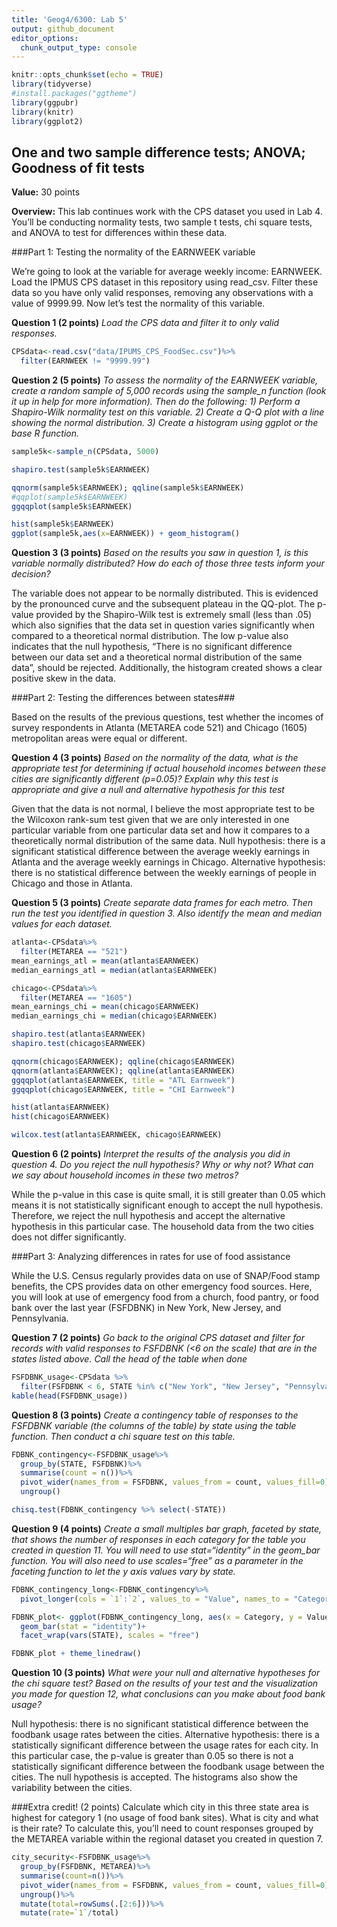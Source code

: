 ```yaml
---
title: 'Geog4/6300: Lab 5'
output: github_document
editor_options: 
  chunk_output_type: console
---
```


```r
knitr::opts_chunk$set(echo = TRUE)
library(tidyverse)
#install.packages("ggtheme")
library(ggpubr)
library(knitr)
library(ggplot2)
```

## One and two sample difference tests; ANOVA; Goodness of fit tests

**Value:** 30 points

**Overview:**
This lab continues work with the CPS dataset you used in Lab 4. You'll be conducting normality tests, two sample t tests, chi square tests, and ANOVA to test for differences within these data.

###Part 1: Testing the normality of the EARNWEEK variable

We're going to look at the variable for average weekly income: EARNWEEK. Load the IPMUS CPS dataset in this repository using read_csv. Filter these data so you have only valid responses, removing any observations with a value of 9999.99. Now let's test the normality of this variable.

**Question 1 (2 points)** _Load the CPS data and filter it to only valid responses._

```r
CPSdata<-read.csv("data/IPUMS_CPS_FoodSec.csv")%>%
  filter(EARNWEEK != "9999.99")

```


**Question 2 (5 points)** _To assess the normality of the EARNWEEK variable, create a random sample of 5,000 records using the sample_n function (look it up in help for more information). Then do the following: 1) Perform a Shapiro-Wilk normality test on this variable. 2) Create a Q-Q plot with a line showing the normal distribution. 3) Create a histogram using ggplot or the base R function._

```r
sample5k<-sample_n(CPSdata, 5000)

shapiro.test(sample5k$EARNWEEK)

qqnorm(sample5k$EARNWEEK); qqline(sample5k$EARNWEEK)
#qqplot(sample5k$EARNWEEK)
ggqqplot(sample5k$EARNWEEK)

hist(sample5k$EARNWEEK) 
ggplot(sample5k,aes(x=EARNWEEK)) + geom_histogram()

```


**Question 3 (3 points)** _Based on the results you saw in question 1, is this variable normally distributed? How do each of those three tests inform your decision?_

The variable does not appear to be normally distributed. This is evidenced by the pronounced curve and the subsequent plateau in the QQ-plot. The p-value provided by the Shapiro-Wilk test is extremely small (less than .05) which also signifies that the data set in question varies significantly when compared to a theoretical normal distribution. The low p-value also indicates that the null hypothesis, "There is no significant difference between our data set and a theoretical normal distribution of the same data", should be rejected. Additionally, the histogram created shows a clear positive skew in the data.

###Part 2: Testing the differences between states###

Based on the results of the previous questions, test whether the incomes of survey respondents in Atlanta (METAREA code 521) and Chicago (1605) metropolitan areas were equal or different.

**Question 4 (3 points)** _Based on the normality of the data, what is the appropriate test for determining if actual household incomes between these cities are significantly different (p=0.05)? Explain why this test is appropriate and give a null and alternative hypothesis for this test_

Given that the data is not normal, I believe the most appropriate test to be the Wilcoxon rank-sum test given that we are only interested in one particular variable from one particular data set and how it compares to a theoretically normal distribution of the same data. Null hypothesis: there is a significant statistical difference between the average weekly earnings in Atlanta and the average weekly earnings in Chicago. Alternative hypothesis: there is no statistical difference between the weekly earnings of people in Chicago and those in Atlanta.

**Question 5 (3 points)** _Create separate data frames for each metro. Then run the test you identified in question 3. Also identify the mean and median values for each dataset._

```r
atlanta<-CPSdata%>%
  filter(METAREA == "521")
mean_earnings_atl = mean(atlanta$EARNWEEK)
median_earnings_atl = median(atlanta$EARNWEEK)

chicago<-CPSdata%>%
  filter(METAREA == "1605")
mean_earnings_chi = mean(chicago$EARNWEEK)
median_earnings_chi = median(chicago$EARNWEEK)

shapiro.test(atlanta$EARNWEEK)
shapiro.test(chicago$EARNWEEK)

qqnorm(chicago$EARNWEEK); qqline(chicago$EARNWEEK)
qqnorm(atlanta$EARNWEEK); qqline(atlanta$EARNWEEK)
ggqqplot(atlanta$EARNWEEK, title = "ATL Earnweek")
ggqqplot(chicago$EARNWEEK, title = "CHI Earnweek")

hist(atlanta$EARNWEEK)
hist(chicago$EARNWEEK)

wilcox.test(atlanta$EARNWEEK, chicago$EARNWEEK)
```


**Question 6 (2 points)** _Interpret the results of the analysis you did in question 4. Do you reject the null hypothesis? Why or why not? What can we say about household incomes in these two metros?_

While the p-value in this case is quite small, it is still greater than 0.05 which means it is not statistically significant enough to accept the null hypothesis. Therefore, we reject the null hypothesis and accept the alternative hypothesis in this particular case. The household data from the two cities does not differ significantly.

###Part 3: Analyzing differences in rates for use of food assistance

While the U.S. Census regularly provides data on use of SNAP/Food stamp benefits, the CPS provides data on other emergency food sources. Here, you will look at use of emergency food from a church, food pantry, or food bank over the last year (FSFDBNK) in New York, New Jersey, and Pennsylvania.

**Question 7 (2 points)** _Go back to the original CPS dataset and filter for records with valid responses to FSFDBNK (<6 on the scale) that are in the states listed above. Call the head of the table when done_

```r
FSFDBNK_usage<-CPSdata %>%
  filter(FSFDBNK < 6, STATE %in% c("New York", "New Jersey", "Pennsylvania"))
kable(head(FSFDBNK_usage))

```


**Question 8 (3 points)** _Create a contingency table of responses to the FSFDBNK variable (the columns of the table) by state using the table function. Then conduct a chi square test on this table._

```r
FDBNK_contingency<-FSFDBNK_usage%>%
  group_by(STATE, FSFDBNK)%>%
  summarise(count = n())%>%
  pivot_wider(names_from = FSFDBNK, values_from = count, values_fill=0)%>%
  ungroup()

chisq.test(FDBNK_contingency %>% select(-STATE))
```

**Question 9 (4 points)** _Create a small multiples bar graph, faceted by state, that shows the number of responses in each category for the table you created in question 11. You will need to use stat="identity" in the geom_bar function. You will also need to use scales="free" as a parameter in the faceting function to let the y axis values vary by state._

```r
FDBNK_contingency_long<-FDBNK_contingency%>%
  pivot_longer(cols = `1`:`2`, values_to = "Value", names_to = "Category")

FDBNK_plot<- ggplot(FDBNK_contingency_long, aes(x = Category, y = Value))+
  geom_bar(stat = "identity")+
  facet_wrap(vars(STATE), scales = "free")

FDBNK_plot + theme_linedraw()

```

**Question 10 (3 points)** _What were your null and alternative hypotheses for the chi square test? Based on the results of your test and the visualization you made for question 12, what conclusions can you make about food bank usage? _

Null hypothesis: there is no significant statistical difference between the foodbank usage rates between the cities. Alternative hypothesis: there is a statistically significant difference between the usage rates for each city. In this particular case, the p-value is greater than 0.05 so there is not a statistically significant difference between the foodbank usage between the cities. The null hypothesis is accepted. The histograms also show the variability between the cities. 

###Extra credit! (2 points)
Calculate which city in this three state area is highest for category 1 (no usage of food bank sites). What is city and what is their rate? To calculate this, you'll need to count responses grouped by the METAREA variable within the regional dataset you created in question 7.

```r
city_security<-FSFDBNK_usage%>%
  group_by(FSFDBNK, METAREA)%>%
  summarise(count=n())%>%
  pivot_wider(names_from = FSFDBNK, values_from = count, values_fill=0)%>%
  ungroup()%>%
  mutate(total=rowSums(.[2:6]))%>%
  mutate(rate=`1`/total)
```

